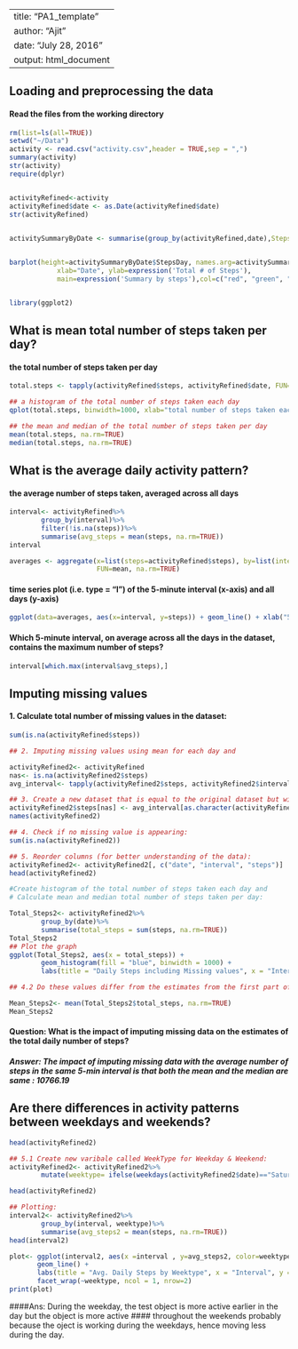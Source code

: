 -----
title: "PA1_template"
author: "Ajit"
date: "July 28, 2016"
output: html_document
------
## Loading and preprocessing the data
#### Read the files from the working directory
```{r echo=TRUE}
rm(list=ls(all=TRUE))
setwd("~/Data")
activity <- read.csv("activity.csv",header = TRUE,sep = ",")
summary(activity)
str(activity)
require(dplyr)


activityRefined<-activity
activityRefined$date <- as.Date(activityRefined$date)
str(activityRefined)

 
activitySummaryByDate <- summarise(group_by(activityRefined,date),StepsDay = sum(steps))


barplot(height=activitySummaryByDate$StepsDay, names.arg=activitySummaryByDate$date,
            xlab="Date", ylab=expression('Total # of Steps'),
            main=expression('Summary by steps'),col=c("red", "green", "blue", "purple"))


library(ggplot2)
```
## What is mean total number of steps taken per day?

#### the total number of steps taken per day
```{r echo=TRUE}
total.steps <- tapply(activityRefined$steps, activityRefined$date, FUN=sum, na.rm=TRUE)

## a histogram of the total number of steps taken each day
qplot(total.steps, binwidth=1000, xlab="total number of steps taken each day")

## the mean and median of the total number of steps taken per day
mean(total.steps, na.rm=TRUE)
median(total.steps, na.rm=TRUE)
```

## What is the average daily activity pattern?

####  the average number of steps taken, averaged across all days
```{r echo=TRUE}
interval<- activityRefined%>%
        group_by(interval)%>%
        filter(!is.na(steps))%>%
        summarise(avg_steps = mean(steps, na.rm=TRUE))
interval

averages <- aggregate(x=list(steps=activityRefined$steps), by=list(interval=activityRefined$interval),
                      FUN=mean, na.rm=TRUE)
```
#### time series plot (i.e. type = "l") of the 5-minute interval (x-axis) and all days (y-axis)

```{r echo=TRUE}
ggplot(data=averages, aes(x=interval, y=steps)) + geom_line() + xlab("5-minute interval") + ylab("average number of steps taken")
```
#### Which 5-minute interval, on average across all the days in the dataset, contains the maximum number of steps?
```{r echo=TRUE}
interval[which.max(interval$avg_steps),]
```

## Imputing missing values
#### 1. Calculate total number of missing values in the dataset:
```{r echo=TRUE}
sum(is.na(activityRefined$steps))

## 2. Imputing missing values using mean for each day and 

activityRefined2<- activityRefined
nas<- is.na(activityRefined2$steps)
avg_interval<- tapply(activityRefined2$steps, activityRefined2$interval, mean, na.rm=TRUE, simplify = TRUE)

## 3. Create a new dataset that is equal to the original dataset but with the missing data filled in:
activityRefined2$steps[nas] <- avg_interval[as.character(activityRefined2$interval[nas])]
names(activityRefined2)

## 4. Check if no missing value is appearing:
sum(is.na(activityRefined2))

## 5. Reorder columns (for better understanding of the data):
activityRefined2<- activityRefined2[, c("date", "interval", "steps")]
head(activityRefined2)

#Create histogram of the total number of steps taken each day and 
# Calculate mean and median total number of steps taken per day:

Total_Steps2<- activityRefined2%>%
        group_by(date)%>%
        summarise(total_steps = sum(steps, na.rm=TRUE))
Total_Steps2
## Plot the graph
ggplot(Total_Steps2, aes(x = total_steps)) +
        geom_histogram(fill = "blue", binwidth = 1000) +
        labs(title = "Daily Steps including Missing values", x = "Interval", y = "No. of Steps")

## 4.2 Do these values differ from the estimates from the first part of the assignment? 

Mean_Steps2<- mean(Total_Steps2$total_steps, na.rm=TRUE)
Mean_Steps2
```

#### Question: What is the impact of imputing missing data on the estimates of the total daily number of steps?
##### Answer: The impact of imputing missing data with the average number of steps in the same 5-min interval is that both the mean and the median are same : 10766.19

## Are there differences in activity patterns between weekdays and weekends?
```{r echo=TRUE}

head(activityRefined2)

## 5.1 Create new varibale called WeekType for Weekday & Weekend:
activityRefined2<- activityRefined2%>%
        mutate(weektype= ifelse(weekdays(activityRefined2$date)=="Saturday" | weekdays(activityRefined2$date)=="Sunday", "Weekend", "Weekday"))

head(activityRefined2)

## Plotting:
interval2<- activityRefined2%>%
        group_by(interval, weektype)%>%
        summarise(avg_steps2 = mean(steps, na.rm=TRUE))
head(interval2)

plot<- ggplot(interval2, aes(x =interval , y=avg_steps2, color=weektype)) +
       geom_line() +
       labs(title = "Avg. Daily Steps by Weektype", x = "Interval", y = "No. of Steps") +
       facet_wrap(~weektype, ncol = 1, nrow=2)
print(plot)
```

####Ans: During the weekday, the test object is more active earlier in the day but the object is more active 
####  throughout the weekends probably because the oject is working during the weekdays, hence moving less during the day.



